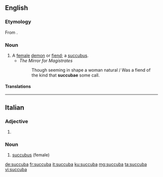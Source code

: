 ==English==

===Etymology===
From {{etyl|la|en}} {{lena}} {{m|la|succubare||to lie under}}.

===Noun===
{{en-noun|s|succubae}}

# A [[female]] [[demon]] or [[fiend]]; a [[succubus]].
#* ''The Mirror for Magistrates''
#*: Though seeming in shape a woman natural / Was a fiend of the kind that '''succubae''' some call.

====Translations====
{{trans-see|a female demon or fiend|succubus}}

----

==Italian==

===Adjective===
{{head|it|adjective form}}

# {{feminine singular of|succubo|lang=it}}

===Noun===
{{it-noun|f}}

# [[succubus]] (female)

[[de:succuba]]
[[fr:succuba]]
[[it:succuba]]
[[ku:succuba]]
[[mg:succuba]]
[[ta:succuba]]
[[vi:succuba]]